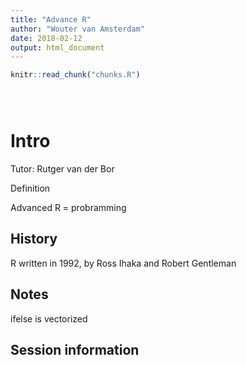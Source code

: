 ```yaml
---
title: "Advance R"
author: "Wouter van Amsterdam"
date: 2018-02-12
output: html_document
---
```


<!-- The file analysis/chunks.R contains chunks that define default settings
shared across the workflowr files. -->
```r
knitr::read_chunk("chunks.R")
```

<!-- Update knitr chunk options -->
```r
```

<!-- Insert the date the file was last updated -->
```r
```

<!-- Insert the code version (Git commit SHA1) if Git repository exists and R
 package git2r is installed -->
```r
```

<!-- Add your analysis here -->

# Intro

Tutor: Rutger van der Bor

Definition

Advanced R = probramming

## History

R written in 1992, by Ross Ihaka and Robert Gentleman

## Notes

ifelse is vectorized

## Session information

<!-- Insert the session information into the document -->
```r
```
